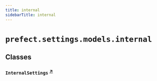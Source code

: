 ```yaml
---
title: internal
sidebarTitle: internal
---
```


# `prefect.settings.models.internal`

## Classes

### `InternalSettings` <sup><a href="https://github.com/prefecthq/prefect/blob/main/src/prefect/settings/models/internal.py#L10" target="_blank">↗</a></sup>
